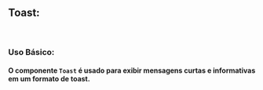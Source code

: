 

<Meta of={ToastStories} />

## Toast:

<br />

### Uso Básico:

#### O componente `Toast` é usado para exibir mensagens curtas e informativas em um formato de toast.


<Canvas />

<Controls/>


